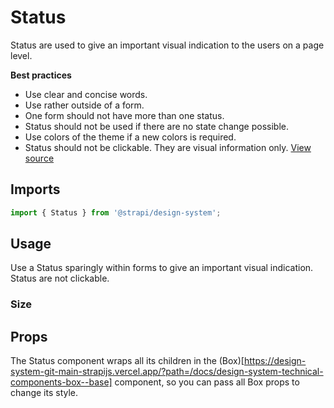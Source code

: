 

<Meta of={StatusStories} />

# Status

Status are used to give an important visual indication to the users on a page level.

**Best practices**

- Use clear and concise words.
- Use rather outside of a form.
- One form should not have more than one status.
- Status should not be used if there are no state change possible.
- Use colors of the theme if a new colors is required.
- Status should not be clickable. They are visual information only.
  [View source](https://github.com/strapi/design-system/tree/main/packages/design-system/src/Status)

## Imports

```js
import { Status } from '@strapi/design-system';
```

## Usage

Use a Status sparingly within forms to give an important visual indication. Status are not clickable.

<Canvas of={StatusStories.Base} />

### Size

<Canvas of={StatusStories.SizeS} />

## Props

The Status component wraps all its children in the
(Box)\[https://design-system-git-main-strapijs.vercel.app/?path=/docs/design-system-technical-components-box--base]
component, so you can pass all Box props to change its style.

<ArgTypes of={Status} />
